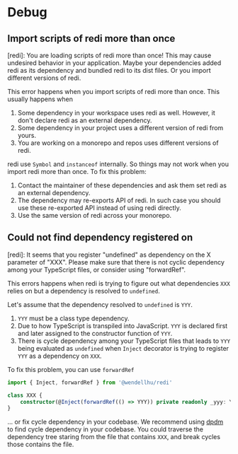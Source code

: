 
# Debug

## Import scripts of redi more than once

<Callout>
[redi]: You are loading scripts of redi more than once! This may cause undesired behavior in your application.
Maybe your dependencies added redi as its dependency and bundled redi to its dist files. Or you import different versions of redi.
</Callout>

This error happens when you import scripts of redi more than once. This usually happens when

1. Some dependency in your workspace uses redi as well. However, it don't declare redi as an external dependency.
2. Some dependency in your project uses a different version of redi from yours.
3. You are working on a monorepo and repos uses different versions of redi.

redi use `Symbol` and `instanceof` internally. So things may not work when you import redi more than once. To fix this problem:

1. Contact the maintainer of these dependencies and ask them set redi as an external dependency.
2. The dependency may re-exports API of redi. In such case you should use these re-exported API instead of using redi directly.
3. Use the same version of redi across your monorepo.

## Could not find dependency registered on

<Callout>
[redi]: It seems that you register "undefined" as dependency on the X parameter of "XXX". Please make sure that there is not cyclic dependency among your TypeScript files, or consider using "forwardRef".
</Callout>

This errors happens when redi is trying to figure out what dependencies `XXX` relies on but a dependency is resolved to `undefined`.

Let's assume that the dependency resolved to `undefined` is `YYY`.

1. `YYY` must be a class type dependency.
2. Due to how TypeScript is transpiled into JavaScript. `YYY` is declared first and later assigned to the constructor function of `YYY`.
3. There is cycle dependency among your TypeScript files that leads to `YYY` being evaluated as `undefined` when `Inject` decorator is trying to register `YYY` as a dependency on `XXX`.

To fix this problem, you can use `forwardRef`

```ts
import { Inject, forwardRef } from '@wendellhu/redi'

class XXX {
    constructor(@Inject(forwardRef(() => YYY)) private readonly _yyy: YYY) {}
}

```

... or fix cycle dependency in your codebase. We recommend using [dpdm](https://www.npmjs.com/package/dpdm) to find cycle dependency in your codebase. You could traverse the dependency tree staring from the file that contains `XXX`, and break cycles those contains the file.
